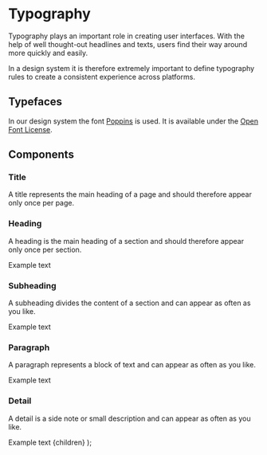 
<Meta title="Foundations/Typography" />

# Typography

Typography plays an important role in creating user interfaces. With the help of well thought-out headlines and texts, users find their way around more quickly and easily.

In a design system it is therefore extremely important to define typography rules to create a consistent experience across platforms.

## Typefaces

In our design system the font [Poppins](https://www.indiantypefoundry.com/fonts/poppins/) is used. It is available under the [Open Font License](https://scripts.sil.org/cms/scripts/page.php?site_id=nrsi&id=OFL).

## Components

### Title

A title represents the main heading of a page and should therefore appear only once per page.

<RouterAndTheme>
  <Title>Example text</Title>
</RouterAndTheme>

### Heading

A heading is the main heading of a section and should therefore appear only once per section.

<RouterAndTheme>
  <Heading>Example text</Heading>
</RouterAndTheme>

### Subheading

A subheading divides the content of a section and can appear as often as you like.

<RouterAndTheme>
  <Subheading>Example text</Subheading>
</RouterAndTheme>

### Paragraph

A paragraph represents a block of text and can appear as often as you like.

<RouterAndTheme>
  <Paragraph>Example text</Paragraph>
</RouterAndTheme>

### Detail

A detail is a side note or small description and can appear as often as you like.

<RouterAndTheme>
  <Detail>Example text</Detail>
</RouterAndTheme>

  <Canvas>
    <BrowserRouter>
      <Theme>{children}</Theme>
    </BrowserRouter>
  </Canvas>
);
